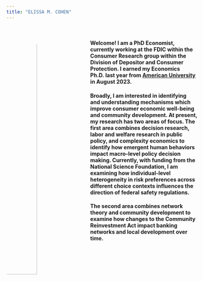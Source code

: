 ---
title: "ELISSA M. COHEN"
---
<br>
<!-- ![](C:\Users\eliss\OneDrive\Personal_Website\images\20190713_133444.jpg){width=35%} -->

<img src = "images/20190713_133444.jpg" style = "width:40%; margin-right: 20px; border-radius:50%" align = "left">


#### Welcome! I am a PhD Economist, currently working at the FDIC within the Consumer Research group within the Division of Depositor and Consumer Protection. I earned my Economics Ph.D. last year from [American University](https://www.american.edu/cas/economics/) in August 2023. 

#### Broadly, I am interested in identifying and understanding mechanisms which improve consumer economic well-being and community development. At present, my research has two areas of focus. The first area combines decision research, labor and welfare research in public policy, and complexity economics to identify how emergent human behaviors impact macro-level policy decision making. Currently, with funding from the National Science Foundation, I am examining how individual-level heterogeneity in risk preferences across different choice contexts influences the direction of federal safety regulations.

#### The second area combines network theory and community development to examine how changes to the Community Reinvestment Act impact banking networks and local development over time.

